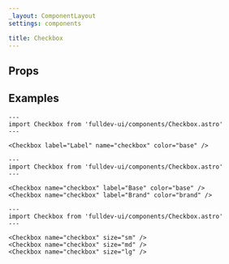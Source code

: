 ```yaml
---
_layout: ComponentLayout
settings: components

title: Checkbox
---
```



## Props

<PropsTable />

## Examples

```astro live
---
import Checkbox from 'fulldev-ui/components/Checkbox.astro'
---

<Checkbox label="Label" name="checkbox" color="base" />
```

```astro live
---
import Checkbox from 'fulldev-ui/components/Checkbox.astro'
---

<Checkbox name="checkbox" label="Base" color="base" />
<Checkbox name="checkbox" label="Brand" color="brand" />
```

```astro live
---
import Checkbox from 'fulldev-ui/components/Checkbox.astro'
---

<Checkbox name="checkbox" size="sm" />
<Checkbox name="checkbox" size="md" />
<Checkbox name="checkbox" size="lg" />
```
